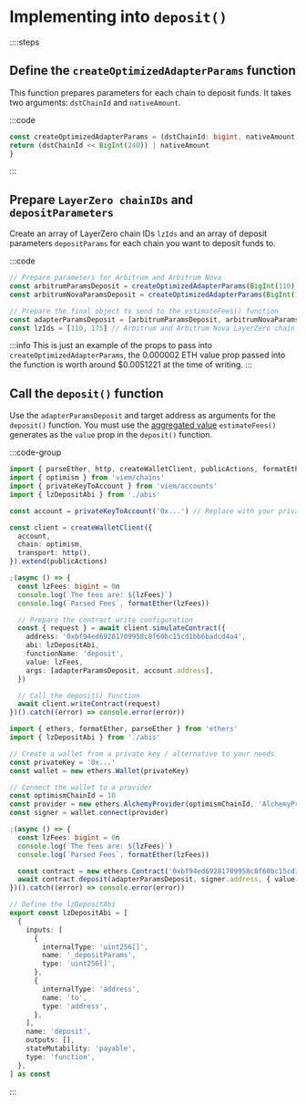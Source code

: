 # Implementing into `deposit()`

::::steps

## Define the `createOptimizedAdapterParams` function

This function prepares parameters for each chain to deposit funds. It takes two arguments: `dstChainId` and `nativeAmount`.

:::code

```ts
const createOptimizedAdapterParams = (dstChainId: bigint, nativeAmount: bigint) => {
return (dstChainId << BigInt(240)) | nativeAmount
}
```

:::

## Prepare `LayerZero chainIDs` and `depositParameters`

Create an array of LayerZero chain IDs `lzIds` and an array of deposit parameters `depositParams` for each chain you want to deposit funds to.

:::code

```ts
// Prepare parameters for Arbitrum and Arbitrum Nova
const arbitrumParamsDeposit = createOptimizedAdapterParams(BigInt(110), parseEther('0.000002'))
const arbitrumNovaParamsDeposit = createOptimizedAdapterParams(BigInt(175), parseEther('0.000002'))

// Prepare the final object to send to the estimateFees() function
const adapterParamsDeposit = [arbitrumParamsDeposit, arbitrumNovaParamsDeposit]
const lzIds = [110, 175] // Arbitrum and Arbitrum Nova LayerZero chain IDs
```

:::info
This is just an example of the props to pass into `createOptimizedAdapterParams`, the 0.000002 ETH value prop passed into the function is worth around $0.0051221 at the time of writing.
:::


## Call the `deposit()` function

Use the `adapterParamsDeposit` and target address as arguments for the `deposit()` function. You must use the [aggregated value](/layerzero/v1/step-by-step/estimateFees#call-the-estimatefees-function-and-aggregate-the-fees) `estimateFees()` generates as the `value` prop in the `deposit()` function.

:::code-group

```ts [viem]
import { parseEther, http, createWalletClient, publicActions, formatEther } from 'viem'
import { optimism } from 'viem/chains'
import { privateKeyToAccount } from 'viem/accounts'
import { lzDepositAbi } from './abis'

const account = privateKeyToAccount('0x...') // Replace with your private key

const client = createWalletClient({
  account,
  chain: optimism,
  transport: http(),
}).extend(publicActions)

;(async () => {
  const lzFees: bigint = 0n
  console.log(`The fees are: ${lzFees}`)
  console.log(`Parsed Fees`, formatEther(lzFees))

  // Prepare the contract write configuration
  const { request } = await client.simulateContract({
    address: '0xbf94ed69281709958c8f60bc15cd1bb6badcd4a4',
    abi: lzDepositAbi,
    functionName: 'deposit',
    value: lzFees,
    args: [adapterParamsDeposit, account.address],
  })

  // Call the deposit() function
  await client.writeContract(request)
})().catch((error) => console.error(error))
```

```ts [ethers]
import { ethers, formatEther, parseEther } from 'ethers'
import { lzDepositAbi } from './abis'

// Create a wallet from a private key / alternative to your needs
const privateKey = '0x...'
const wallet = new ethers.Wallet(privateKey)

// Connect the wallet to a provider
const optimismChainId = 10
const provider = new ethers.AlchemyProvider(optimismChainId, 'AlchemyProviderId')
const signer = wallet.connect(provider)

;(async () => {
  const lzFees: bigint = 0n
  console.log(`The fees are: ${lzFees}`)
  console.log(`Parsed Fees`, formatEther(lzFees))

  const contract = new ethers.Contract('0xbf94ed69281709958c8f60bc15cd1bb6badcd4a4', lzDepositAbi, signer)
  await contract.deposit(adapterParamsDeposit, signer.address, { value: lzFees })
})().catch((error) => console.error(error))
```

```ts [abi.ts]
// Define the lzDepositAbi
export const lzDepositAbi = [
  {
    inputs: [
      {
        internalType: 'uint256[]',
        name: '_depositParams',
        type: 'uint256[]',
      },
      {
        internalType: 'address',
        name: 'to',
        type: 'address',
      },
    ],
    name: 'deposit',
    outputs: [],
    stateMutability: 'payable',
    type: 'function',
  },
] as const
```

:::
